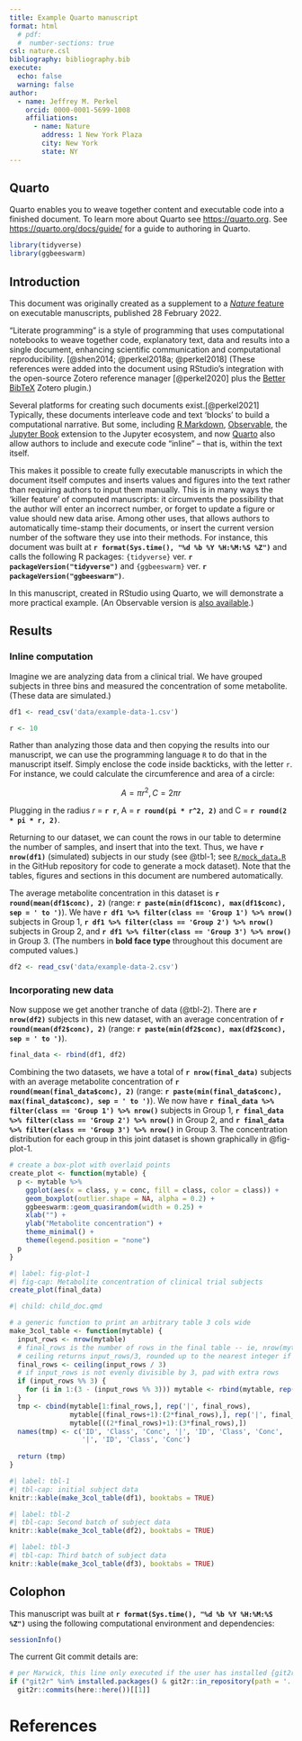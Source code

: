 ```yaml
---
title: Example Quarto manuscript
format: html
  # pdf:
  #  number-sections: true
csl: nature.csl
bibliography: bibliography.bib
execute:
  echo: false
  warning: false
author:
  - name: Jeffrey M. Perkel
    orcid: 0000-0001-5699-1008
    affiliations:
      - name: Nature
        address: 1 New York Plaza
        city: New York
        state: NY
---
```


## Quarto

Quarto enables you to weave together content and executable code into a finished document. To learn more about Quarto see <https://quarto.org>. See <https://quarto.org/docs/guide/> for a guide to authoring in Quarto.

```r
library(tidyverse)
library(ggbeeswarm)
```

## Introduction{#sec-intro}

:::{.callout-note}
This document was originally created as a supplement to a [_Nature_ feature](https://www.nature.com/articles/d41586-022-00563-z) on executable manuscripts, published 28 February 2022.
:::

"Literate programming" is a style of programming that uses computational notebooks to weave together code, explanatory text, data and results into a single document, enhancing scientific communication and computational reproducibility. [@shen2014; @perkel2018a; @perkel2018] (These references were added into the document using RStudio's integration with the open-source Zotero reference manager [@perkel2020] plus the [Better BibTeX](https://retorque.re/zotero-better-bibtex/) Zotero plugin.)

Several platforms for creating such documents exist.[@perkel2021] Typically, these documents interleave code and text 'blocks' to build a computational narrative. But some, including [R Markdown](https://rmarkdown.rstudio.com/), [Observable](https://www.observablehq.com), the [Jupyter Book](https://jupyterbook.org/intro.html) extension to the Jupyter ecosystem, and now [Quarto](https://quarto.org) also allow authors to include and execute code "inline" -- that is, within the text itself.

This makes it possible to create fully executable manuscripts in which the document itself computes and inserts values and figures into the text rather than requiring authors to input them manually. This is in many ways the 'killer feature' of computed manuscripts: it circumvents the possibility that the author will enter an incorrect number, or forget to update a figure or value should new data arise. Among other uses, that allows authors to automatically time-stamp their documents, or insert the current version number of the software they use into their methods. For instance, this document was built at **`r format(Sys.time(), "%d %b %Y %H:%M:%S %Z")`** and calls the following R packages: `{tidyverse}` ver. **`r packageVersion("tidyverse")`** and `{ggbeeswarm}` ver. **`r packageVersion("ggbeeswarm")`**.

In this manuscript, created in RStudio using Quarto, we will demonstrate a more practical example. (An Observable version is [also available](https://observablehq.com/@jperkel/example-executable-observable-notebook).)

## Results{#sec-results}

### Inline computation{#sec-inline-comps}

Imagine we are analyzing data from a clinical trial. We have grouped subjects in three bins and measured the concentration of some metabolite. (These data are simulated.)

```r
df1 <- read_csv('data/example-data-1.csv')
```

```r
r <- 10
```

Rather than analyzing those data and then copying the results into our manuscript, we can use the programming language `R` to do that in the manuscript itself. Simply enclose the code inside backticks, with the letter `r`. For instance, we could calculate the circumference and area of a circle:

$$A = \pi r^2, C = 2 \pi r$$ 

Plugging in the radius *r* = **`r r`**, A = **`r round(pi * r^2, 2)`** and C = **`r round(2 * pi * r, 2)`**.

Returning to our dataset, we can count the rows in our table to determine the number of samples, and insert that into the text. Thus, we have **`r nrow(df1)`** (simulated) subjects in our study (see @tbl-1; see [`R/mock_data.R`](https://github.com/jperkel/computed_manuscript/blob/main/R/mock_data.R) in the GitHub repository for code to generate a mock dataset). Note that the tables, figures and sections in this document are numbered automatically.

The average metabolite concentration in this dataset is **`r round(mean(df1$conc), 2)`** (range: **`r paste(min(df1$conc), max(df1$conc), sep = ' to ')`**). We have **`r df1 %>% filter(class == 'Group 1') %>% nrow()`** subjects in Group 1, **`r df1 %>% filter(class == 'Group 2') %>% nrow()`** subjects in Group 2, and **`r df1 %>% filter(class == 'Group 3') %>% nrow()`** in Group 3. (The numbers in **bold face type** throughout this document are computed values.)

```r
df2 <- read_csv('data/example-data-2.csv')
```

### Incorporating new data{#sec-new-data}

Now suppose we get another tranche of data (@tbl-2). There are **`r nrow(df2)`** subjects in this new dataset, with an average concentration of **`r round(mean(df2$conc), 2)`** (range: **`r paste(min(df2$conc), max(df2$conc), sep = ' to ')`**).

```r
final_data <- rbind(df1, df2)
```

Combining the two datasets, we have a total of **`r nrow(final_data)`** subjects with an average metabolite concentration of **`r round(mean(final_data$conc), 2)`** (range: **`r paste(min(final_data$conc), max(final_data$conc), sep = ' to ')`**). We now have **`r final_data %>% filter(class == 'Group 1') %>% nrow()`** subjects in Group 1, **`r final_data %>% filter(class == 'Group 2') %>% nrow()`** in Group 2, and **`r final_data %>% filter(class == 'Group 3') %>% nrow()`** in Group 3. The concentration distribution for each group in this joint dataset is shown graphically in  @fig-plot-1.

```r
# create a box-plot with overlaid points
create_plot <- function(mytable) {
  p <- mytable %>% 
    ggplot(aes(x = class, y = conc, fill = class, color = class)) +
    geom_boxplot(outlier.shape = NA, alpha = 0.2) +
    ggbeeswarm::geom_quasirandom(width = 0.25) + 
    xlab("") +
    ylab("Metabolite concentration") + 
    theme_minimal() +
    theme(legend.position = "none")
  p
}

```

```r
#| label: fig-plot-1
#| fig-cap: Metabolite concentration of clinical trial subjects
create_plot(final_data)
```

```r
#| child: child_doc.qmd
```

```r
# a generic function to print an arbitrary table 3 cols wide
make_3col_table <- function(mytable) {
  input_rows <- nrow(mytable)
  # final_rows is the number of rows in the final table -- ie, nrow(mytable)/3
  # ceiling returns input_rows/3, rounded up to the nearest integer if it's a fraction
  final_rows <- ceiling(input_rows / 3) 
  # if input_rows is not evenly divisible by 3, pad with extra rows
  if (input_rows %% 3) {
    for (i in 1:(3 - (input_rows %% 3))) mytable <- rbind(mytable, rep('', 3))
  }
  tmp <- cbind(mytable[1:final_rows,], rep('|', final_rows),
               mytable[(final_rows+1):(2*final_rows),], rep('|', final_rows),
               mytable[((2*final_rows)+1):(3*final_rows),])
  names(tmp) <- c('ID', 'Class', 'Conc', '|', 'ID', 'Class', 'Conc', 
                  '|', 'ID', 'Class', 'Conc')
  
  return (tmp)
}
```

```r
#| label: tbl-1
#| tbl-cap: initial subject data
knitr::kable(make_3col_table(df1), booktabs = TRUE)
```

```r
#| label: tbl-2
#| tbl-cap: Second batch of subject data
knitr::kable(make_3col_table(df2), booktabs = TRUE)
```

```r
#| label: tbl-3
#| tbl-cap: Third batch of subject data
knitr::kable(make_3col_table(df3), booktabs = TRUE)
```

## Colophon{#sec-colophon}

This manuscript was built at **`r format(Sys.time(), "%d %b %Y %H:%M:%S %Z")`** using the following computational environment and dependencies:

```r
sessionInfo()
```

The current Git commit details are:

```r
# per Marwick, this line only executed if the user has installed {git2r} 
if ("git2r" %in% installed.packages() & git2r::in_repository(path = '.'))
  git2r::commits(here::here())[[1]]
```

# References{#sec-references}
